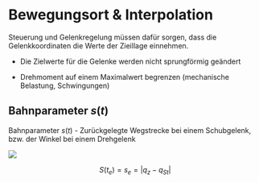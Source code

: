 # Bewegungsort & Interpolation

Steuerung und Gelenkregelung müssen dafür sorgen, dass die Gelenkkoordinaten die Werte der Zieillage einnehmen.

-   Die Zielwerte für die Gelenke werden nicht sprungförmig geändert

-   Drehmoment auf einem Maximalwert begrenzen (mechanische Belastung, Schwingungen)

## Bahnparameter $s(t)$

Bahnparameter $s(t)$ - Zurückgelegte Wegstrecke bei einem Schubgelenk, bzw. der Winkel bei einem Drehgelenk

![](images/paste-1.png)

$$
S(t_e)=s_e=\vert q_z-q_{St}\vert
$$